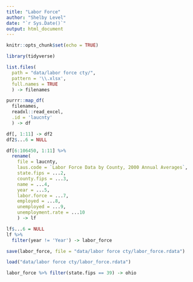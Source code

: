 ```yaml
---
title: "Labor Force"
author: "Shelby Level"
date: "`r Sys.Date()`"
output: html_document
---
```


```r
knitr::opts_chunk$set(echo = TRUE)
```

```r
library(tidyverse)

list.files(
  path = "data/labor force cty/",
  pattern = '\\.xlsx', 
  full.names = TRUE
  ) -> filenames 

purrr::map_df(
  filenames, 
  readxl::read_excel, 
  .id = 'laucnty'
  ) -> df

df[, 1:11] -> df2
df2$...6 = NULL 

df[6:106450, 1:11] %>%
  rename(
    file = laucnty, 
    laus.code = `Labor Force Data by County, 2000 Annual Averages`,
    state.fips = ...2, 
    county.fips = ...3,
    name = ...4,
    year = ...5,
    labor.force = ...7,
    employed = ...8,
    unemployed = ...9,
    unemployment.rate = ...10
    ) -> lf

lf$...6 = NULL
lf %>%
  filter(year != 'Year') -> labor_force

save(labor_force, file = "data/labor force cty/labor_force.rdata")
```

```r
load("data/labor force cty/labor_force.rdata")

labor_force %>% filter(state.fips == 39) -> ohio
```

